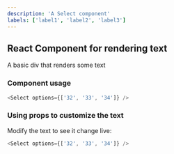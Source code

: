 ```yaml
---
description: 'A Select component'
labels: ['label1', 'label2', 'label3']
---
```



## React Component for rendering text

A basic div that renders some text

### Component usage

```js
<Select options={['32', '33', '34']} />
```

### Using props to customize the text

Modify the text to see it change live:

```js live
<Select options={['32', '33', '34']} />
```
